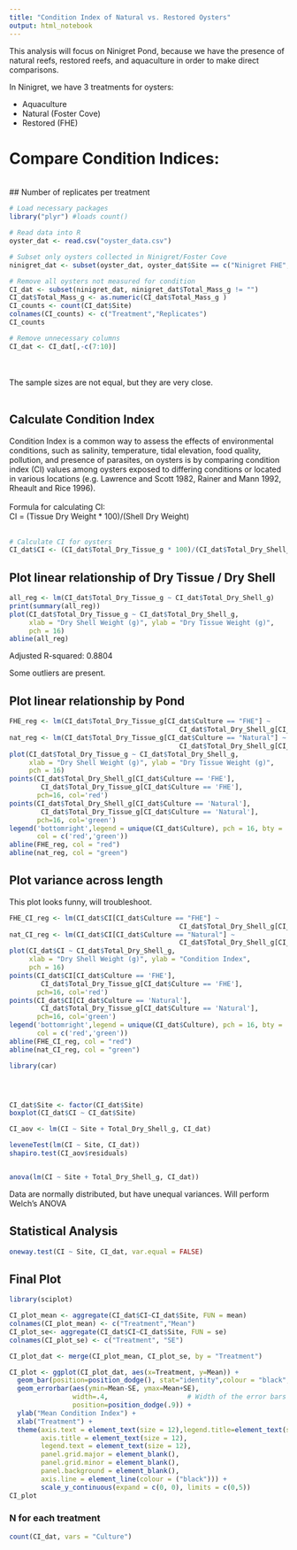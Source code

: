 ---
title: "Condition Index of Natural vs. Restored Oysters"
output: html_notebook
---

This analysis will focus on Ninigret Pond, because we have the presence of natural reefs, restored reefs, and aquaculture in order to make direct comparisons.

In Ninigret, we have 3 treatments for oysters:

* Aquaculture
* Natural (Foster Cove)
* Restored (FHE)

# Compare Condition Indices:
<br>
## Number of replicates per treatment
```{r echo = TRUE}
# Load necessary packages
library("plyr") #loads count()

# Read data into R
oyster_dat <- read.csv("oyster_data.csv")

# Subset only oysters collected in Ninigret/Foster Cove
ninigret_dat <- subset(oyster_dat, oyster_dat$Site == c("Ninigret FHE","Foster Cove"))

# Remove all oysters not measured for condition
CI_dat <- subset(ninigret_dat, ninigret_dat$Total_Mass_g != "")
CI_dat$Total_Mass_g <- as.numeric(CI_dat$Total_Mass_g )
CI_counts <- count(CI_dat$Site)
colnames(CI_counts) <- c("Treatment","Replicates")
CI_counts

# Remove unnecessary columns
CI_dat <- CI_dat[,-c(7:10)]

```
<br>
<br>
The sample sizes are not equal, but they are very close.
<br>
<br>

## Calculate Condition Index 

Condition Index is a common way to assess the effects of environmental conditions, such as salinity, temperature, tidal elevation, food quality, pollution, and presence of parasites, on oysters is by comparing condition index (CI) values among oysters exposed to differing conditions or located in various locations (e.g. Lawrence and Scott 1982, Rainer and Mann 1992, Rheault and Rice 1996).
<br>
<br>
Formula for calculating CI:
<br>
CI = (Tissue Dry Weight * 100)/(Shell Dry Weight)
<br>
<br>
```{r}
# Calculate CI for oysters
CI_dat$CI <- (CI_dat$Total_Dry_Tissue_g * 100)/(CI_dat$Total_Dry_Shell_g)

```

## Plot linear relationship of Dry Tissue / Dry Shell

```{r}
all_reg <- lm(CI_dat$Total_Dry_Tissue_g ~ CI_dat$Total_Dry_Shell_g)
print(summary(all_reg))
plot(CI_dat$Total_Dry_Tissue_g ~ CI_dat$Total_Dry_Shell_g,
     xlab = "Dry Shell Weight (g)", ylab = "Dry Tissue Weight (g)",
     pch = 16)
abline(all_reg)
```
Adjusted R-squared:  0.8804

Some outliers are present.

## Plot linear relationship by Pond

```{r echo = FALSE}
FHE_reg <- lm(CI_dat$Total_Dry_Tissue_g[CI_dat$Culture == "FHE"] ~
                                           CI_dat$Total_Dry_Shell_g[CI_dat$Culture == "FHE"])
nat_reg <- lm(CI_dat$Total_Dry_Tissue_g[CI_dat$Culture == "Natural"] ~
                                           CI_dat$Total_Dry_Shell_g[CI_dat$Culture == "Natural"])
plot(CI_dat$Total_Dry_Tissue_g ~ CI_dat$Total_Dry_Shell_g,
     xlab = "Dry Shell Weight (g)", ylab = "Dry Tissue Weight (g)",
     pch = 16)
points(CI_dat$Total_Dry_Shell_g[CI_dat$Culture == 'FHE'], 
        CI_dat$Total_Dry_Tissue_g[CI_dat$Culture == 'FHE'], 
       pch=16, col='red')
points(CI_dat$Total_Dry_Shell_g[CI_dat$Culture == 'Natural'], 
        CI_dat$Total_Dry_Tissue_g[CI_dat$Culture == 'Natural'], 
       pch=16, col='green')
legend('bottomright',legend = unique(CI_dat$Culture), pch = 16, bty = 'o', 
       col = c('red','green'))
abline(FHE_reg, col = "red")
abline(nat_reg, col = "green")
```

## Plot variance across length

This plot looks funny, will troubleshoot.

```{r}
FHE_CI_reg <- lm(CI_dat$CI[CI_dat$Culture == "FHE"] ~
                                           CI_dat$Total_Dry_Shell_g[CI_dat$Culture == "FHE"])
nat_CI_reg <- lm(CI_dat$CI[CI_dat$Culture == "Natural"] ~
                                           CI_dat$Total_Dry_Shell_g[CI_dat$Culture == "Natural"])
plot(CI_dat$CI ~ CI_dat$Total_Dry_Shell_g,
     xlab = "Dry Shell Weight (g)", ylab = "Condition Index",
     pch = 16)
points(CI_dat$CI[CI_dat$Culture == 'FHE'], 
        CI_dat$Total_Dry_Tissue_g[CI_dat$Culture == 'FHE'], 
       pch=16, col='red')
points(CI_dat$CI[CI_dat$Culture == 'Natural'], 
        CI_dat$Total_Dry_Tissue_g[CI_dat$Culture == 'Natural'], 
       pch=16, col='green')
legend('bottomright',legend = unique(CI_dat$Culture), pch = 16, bty = 'o', 
       col = c('red','green'))
abline(FHE_CI_reg, col = "red")
abline(nat_CI_reg, col = "green")
```



```{r}
library(car)




CI_dat$Site <- factor(CI_dat$Site)
boxplot(CI_dat$CI ~ CI_dat$Site)

CI_aov <- lm(CI ~ Site + Total_Dry_Shell_g, CI_dat)

leveneTest(lm(CI ~ Site, CI_dat))
shapiro.test(CI_aov$residuals)


anova(lm(CI ~ Site + Total_Dry_Shell_g, CI_dat))
```

Data are normally distributed, but have unequal variances.  Will perform Welch's ANOVA

## Statistical Analysis

```{r}
oneway.test(CI ~ Site, CI_dat, var.equal = FALSE)
```


## Final Plot

```{r}
library(sciplot)

CI_plot_mean <- aggregate(CI_dat$CI~CI_dat$Site, FUN = mean)
colnames(CI_plot_mean) <- c("Treatment","Mean")
CI_plot_se<- aggregate(CI_dat$CI~CI_dat$Site, FUN = se)
colnames(CI_plot_se) <- c("Treatment", "SE")

CI_plot_dat <- merge(CI_plot_mean, CI_plot_se, by = "Treatment")

CI_plot <- ggplot(CI_plot_dat, aes(x=Treatment, y=Mean)) + 
  geom_bar(position=position_dodge(), stat="identity",colour = "black", fill = "grey") +
  geom_errorbar(aes(ymin=Mean-SE, ymax=Mean+SE),
                width=.4,                    # Width of the error bars
                position=position_dodge(.9)) +
  ylab("Mean Condition Index") + 
  xlab("Treatment") + 
  theme(axis.text = element_text(size = 12),legend.title=element_text(size=12),
        axis.title = element_text(size = 12),
        legend.text = element_text(size = 12),
        panel.grid.major = element_blank(),
        panel.grid.minor = element_blank(),
        panel.background = element_blank(),
        axis.line = element_line(colour = ("black"))) + 
        scale_y_continuous(expand = c(0, 0), limits = c(0,5))
CI_plot
```

### N for each treatment

```{r}
count(CI_dat, vars = "Culture")
```

